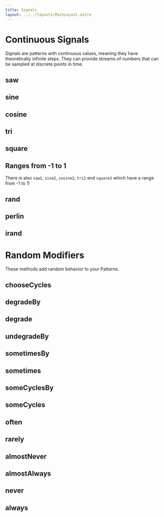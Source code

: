 ```yaml
---
title: Signals
layout: ../../layouts/MainLayout.astro
---
```



# Continuous Signals

Signals are patterns with continuous values, meaning they have theoretically infinite steps.
They can provide streams of numbers that can be sampled at discrete points in time.

## saw

<JsDoc client:idle name="saw" h={0} />

## sine

<JsDoc client:idle name="sine" h={0} />

## cosine

<JsDoc client:idle name="cosine" h={0} />

## tri

<JsDoc client:idle name="tri" h={0} />

## square

<JsDoc client:idle name="square" h={0} />

## Ranges from -1 to 1

There is also `saw2`, `sine2`, `cosine2`, `tri2` and `square2` which have a range from -1 to 1!

## rand

<JsDoc client:idle name="rand" h={0} />

## perlin

<JsDoc client:idle name="perlin" h={0} />

## irand

<JsDoc client:idle name="irand" h={0} />

# Random Modifiers

These methods add random behavior to your Patterns.

## chooseCycles

<JsDoc client:idle name="chooseCycles" h={0} />

## degradeBy

<JsDoc client:idle name="Pattern.degradeBy" h={0} />

## degrade

<JsDoc client:idle name="Pattern.degrade" h={0} />

## undegradeBy

<JsDoc client:idle name="Pattern.undegradeBy" h={0} />

## sometimesBy

<JsDoc client:idle name="Pattern.sometimesBy" h={0} />

## sometimes

<JsDoc client:idle name="Pattern.sometimes" h={0} />

## someCyclesBy

<JsDoc client:idle name="Pattern.someCyclesBy" h={0} />

## someCycles

<JsDoc client:idle name="Pattern.someCycles" h={0} />

## often

<JsDoc client:idle name="Pattern.often" h={0} />

## rarely

<JsDoc client:idle name="Pattern.rarely" h={0} />

## almostNever

<JsDoc client:idle name="Pattern.almostNever" h={0} />

## almostAlways

<JsDoc client:idle name="Pattern.almostAlways" h={0} />

## never

<JsDoc client:idle name="Pattern.never" h={0} />

## always

<JsDoc client:idle name="Pattern.always" h={0} />
